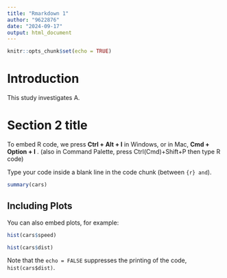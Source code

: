 ```yaml
---
title: "Rmarkdown 1"
author: "9622876"
date: "2024-09-17"
output: html_document
---
```


```r
knitr::opts_chunk$set(echo = TRUE)
```

# Introduction

This study investigates A. 

# Section 2 title
To embed R code, we press **Ctrl + Alt + I** in Windows, 
or in Mac, **Cmd + Option + I** .
(also in Command Palette, press Ctrl(Cmd)+Shift+P then type R code)

Type your code inside a blank line in the code chunk (between ```{r} and ```). 

```r
summary(cars)
```


## Including Plots

You can also embed plots, for example:

```r
hist(cars$speed)
```

```r
hist(cars$dist)
```

Note that the `echo = FALSE` suppresses the printing of the code, `hist(cars$dist)`.


